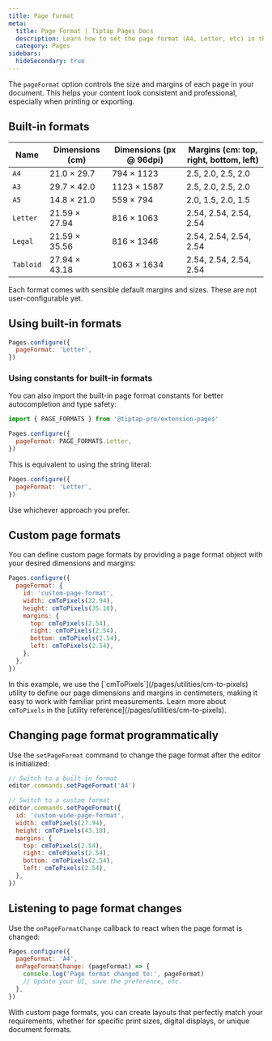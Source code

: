 ```yaml
---
title: Page format
meta:
  title: Page Format | Tiptap Pages Docs
  description: Learn how to set the page format (A4, Letter, etc) in the Tiptap Pages extension.
  category: Pages
sidebars:
  hideSecondary: true
---
```



The `pageFormat` option controls the size and margins of each page in your document. This helps your content look consistent and professional, especially when printing or exporting.

<CodeDemo isPro src="https://feature-pages-extension--tiptap-pro.netlify.app/preview/extensions/pagespageformat" />

## Built-in formats

| Name     | Dimensions (cm)   | Dimensions (px @ 96dpi) | Margins (cm: top, right, bottom, left) |
|----------|-------------------|-------------------------|----------------------------------------|
| `A4`     | 21.0 × 29.7       | 794 × 1123              | 2.5, 2.0, 2.5, 2.0                     |
| `A3`     | 29.7 × 42.0       | 1123 × 1587             | 2.5, 2.0, 2.5, 2.0                     |
| `A5`     | 14.8 × 21.0       | 559 × 794               | 2.0, 1.5, 2.0, 1.5                     |
| `Letter` | 21.59 × 27.94     | 816 × 1063              | 2.54, 2.54, 2.54, 2.54                 |
| `Legal`  | 21.59 × 35.56     | 816 × 1346              | 2.54, 2.54, 2.54, 2.54                 |
| `Tabloid`| 27.94 × 43.18     | 1063 × 1634             | 2.54, 2.54, 2.54, 2.54                 |

Each format comes with sensible default margins and sizes. These are not user-configurable yet.

## Using built-in formats

```js
Pages.configure({
  pageFormat: 'Letter',
})
```

### Using constants for built-in formats

You can also import the built-in page format constants for better autocompletion and type safety:

```js
import { PAGE_FORMATS } from '@tiptap-pro/extension-pages'

Pages.configure({
  pageFormat: PAGE_FORMATS.Letter,
})
```

This is equivalent to using the string literal:

```js
Pages.configure({
  pageFormat: 'Letter',
})
```

Use whichever approach you prefer.

## Custom page formats

<CodeDemo isPro src="https://feature-pages-extension--tiptap-pro.netlify.app/preview/extensions/pagescustompageformat" />

You can define custom page formats by providing a page format object with your desired dimensions and margins:

```js
Pages.configure({
  pageFormat: {
    id: 'custom-page-format',
    width: cmToPixels(22.94),
    height: cmToPixels(35.18),
    margins: {
      top: cmToPixels(2.54),
      right: cmToPixels(2.54),
      bottom: cmToPixels(2.54),
      left: cmToPixels(2.54),
    },
  },
})
```

<Callout title="Tip" variant="info">
  In this example, we use the [`cmToPixels`](/pages/utilities/cm-to-pixels) utility to define our page dimensions and margins in centimeters, making it easy to work with familiar print measurements. Learn more about <code>cmToPixels</code> in the [utility reference](/pages/utilities/cm-to-pixels).
</Callout>


## Changing page format programmatically

Use the `setPageFormat` command to change the page format after the editor is initialized:

```js
// Switch to a built-in format
editor.commands.setPageFormat('A4')

// Switch to a custom format
editor.commands.setPageFormat({
  id: 'custom-wide-page-format',
  width: cmToPixels(27.94),
  height: cmToPixels(43.18),
  margins: {
    top: cmToPixels(2.54),
    right: cmToPixels(2.54),
    bottom: cmToPixels(2.54),
    left: cmToPixels(2.54),
  },
})
```

## Listening to page format changes

Use the `onPageFormatChange` callback to react when the page format is changed:

```js
Pages.configure({
  pageFormat: 'A4',
  onPageFormatChange: (pageFormat) => {
    console.log('Page format changed to:', pageFormat)
    // Update your UI, save the preference, etc.
  },
})
```



<Callout title="Flexibility" variant="info">
  With custom page formats, you can create layouts that perfectly match your requirements, whether for specific print sizes, digital displays, or unique document formats.
</Callout> 